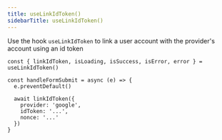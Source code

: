 ```yaml
---
title: useLinkIdToken()
sidebarTitle: useLinkIdToken()
---
```


Use the hook `useLinkIdToken` to link a user account with the provider's account using an id token

```tsx
const { linkIdToken, isLoading, isSuccess, isError, error } = useLinkIdToken()

const handleFormSubmit = async (e) => {
  e.preventDefault()

  await linkIdToken({
    provider: 'google',
    idToken: '...',
    nonce: '...'
  })
}
```
